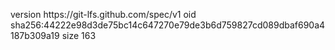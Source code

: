 version https://git-lfs.github.com/spec/v1
oid sha256:44222e98d3de75bc14c647270e79de3b6d759827cd089dbaf690a4187b309a19
size 163
